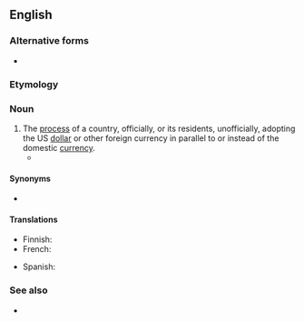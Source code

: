 ==English==

===Alternative forms===
* {{l|en|dollarisation}}

===Etymology===
{{suffix|en|dollar|ization}}

===Noun===
{{en-noun|-}}
{{wikipedia}}

# The [[process]] of a country, officially, or its residents, unofficially, adopting the US [[dollar]] or other foreign currency in parallel to or instead of the domestic [[currency]].
#* {{quote-magazine|title=New faces of Andean politics|magazine=The Economist|edition=U.S. Edition|date=October 26, 2002|passage=Making '''dollarisation''' work requires structural reform, something President Noboa has failed to achieve. Ecuador's businesses are struggling against high costs. The public finances face a shortfall. A new agreement with the IMF has proved elusive. Neither candidate says he would scrap the dollar, but neither says much about reform.}}

====Synonyms====
* {{l|en|[[currency]] [[substitution]]}}

====Translations====
{{trans-top|the process of a country adopting the US dollar as its primary currency}}
* Finnish: {{t+|fi|dollarisaatio}}
* French: {{t+|fr|dollarisation|f}}
{{trans-mid}}
* Spanish: {{t|es|dolarización|f}}
{{trans-bottom}}

===See also===
* {{l|en|sound as a dollar}}